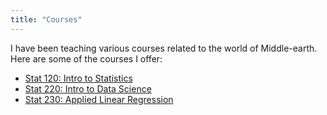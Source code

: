 ```yaml
---
title: "Courses"
---
```


I have been teaching various courses related to the world of Middle-earth. Here are some of the courses I offer:

- [Stat 120: Intro to Statistics](./Stat%20120%20Intro%20to%20Statistics)
- [Stat 220: Intro to Data Science](./Stat%20220%20Intro%20to%20Data%20Science)
- [Stat 230: Applied Linear Regression](./Stat%20230%20Applied%20Linear%20Regression)

